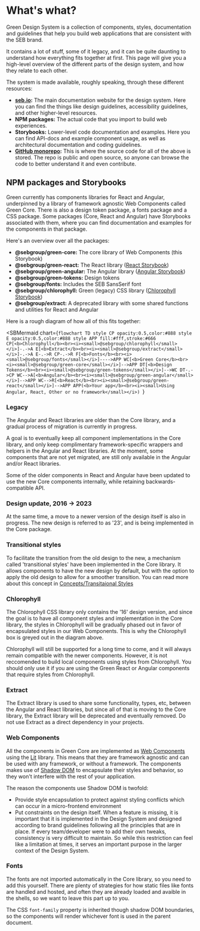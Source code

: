 
<Meta title="What's what?" />

# What's what?

Green Design System is a collection of components, styles, documentation and guidelines that help you build web applications that are consistent with the SEB brand.

It contains a lot of stuff, some of it legacy, and it can be quite daunting to understand how everything fits together at first. This page will give you a high-level overview of the different parts of the design system, and how they relate to each other.

The system is made available, roughly speaking, through these different resources:

- **[seb.io](https://seb.io/):** The main documentation website for the design system. Here you can find the things like design guidelines, accessibility guidelines, and other higher-level resources.
- **NPM packages:** The actual code that you import to build web experiences.
- **Storybooks:** Lower-level code documentation and examples. Here you can find API-docs and example component usage, as well as architectural documentation and coding guidelines.
- **[GitHub monorepo](https://github.com/seb-oss/green):** This is where the source code for all of the above is stored. The repo is public and open source, so anyone can browse the code  to better understand it and even contribute.

## NPM packages and Storybooks

Green currently has components libraries for React and Angular, underpinned by a library of framework agnostic Web Components called Green Core. There is also a design token package, a fonts package and a CSS package.
Some packages (Core, React and Angular) have Storybooks associated with them, where you can find documentation and examples for the components in that package.

Here's an overview over all the packages:

- **@sebgroup/green-core:** The core library of Web Components (this Storybook)
- **@sebgroup/green-react:** The React library ([React Storybook](https://storybook.seb.io/latest/react))
- **@sebgroup/green-angular:** The Angular library ([Angular Storybook](https://storybook.seb.io/latest/angular))
- **@sebgroup/green-tokens:** Design tokens
- **@sebgroup/fonts:** Includes the SEB SansSerif font
- **@sebgroup/chlorophyll:** Green (legacy) CSS library ([Chlorophyll Storybook](https://storybook.seb.io/latest/chlorophyll))
- **@sebgroup/extract:** A deprecated library with some shared functions and utilities for React and Angular

Here is a rough diagram of how all of this fits together:

<SBMermaid
  chart={`flowchart TD
    style CP opacity:0.5,color:#888
    style E opacity:0.5,color:#888
    style APP fill:#fff,stroke:#666
    CP[<b>Chlorophyll</b><br><i><small>@sebgroup/chlorophyll</small></i>]-.->A
    E[<b>Extract</b><br><i><small>@sebgroup/extract</small></i>]-.->A
    E-.->R
    CP-.->R
    F[<b>Fonts</b><br><i><small>@sebgroup/fonts</small></i>]---->APP
    WC[<b>Green Core</b><br><i><small>@sebgroup/green-core</small></i>]-->APP
    DT[<b>Design Tokens</b><br><i><small>@sebgroup/green-tokens</small></i>]-->WC
    DT-.->CP
    WC-->A[<b>Angular</b><br><i><small>@sebgroup/green-angular</small></i>]-->APP
    WC-->R[<b>React</b><br><i><small>@sebgroup/green-react</small></i>]-->APP
    APP(<b>Your app</b><br><i><small>Using Angular, React, Other or no framework</small></i>)
`}
></SBMermaid>

### Legacy

The Angular and React libraries are older than the Core library, and a gradual process of migration is currently in progress.

A goal is to eventually keep all component implementations in the Core library, and only keep complimentary framework-specific wrappers and helpers in the Angular and React libraries. At the moment, some components that are not yet migrated, are still only available in the Angular and/or React libraries.

Some of the older components in React and Angular have been updated to use the new Core components internally, while retaining backwards-compatible API.

### Design update, 2016 -> 2023

At the same time, a move to a newer version of the design itself is also in progress. The new design is referred to as '23', and is being implemented in the Core package.

### Transitional styles

To facilitate the transition from the old design to the new, a mechanism called 'transitional styles' have been implemented in the Core library. It allows components to have the new design by default, but with the option to apply the old design to allow for a smoother transition. You can read more about this concept in [Concepts/Transitaional Styles](/docs/concepts-transitional-styles--docs)

### Chlorophyll

The Chlorophyll CSS library only contains the '16' design version, and since the goal is to have all component styles and implementation in the Core library, the styles in Chlorophyll will be gradually phased out in favor of encapsulated styles in our Web Components. This is why the Chlorophyll box is greyed out in the diagram above.

Chlorophyll will still be supported for a long time to come, and it will always remain compatible with the newer components. However, it is not reccomended to build local components using styles from Chlorophyll. You should only use it if you are using the Green React or Angular components that require styles from Chlorophyll.

### Extract

The Extract library is used to share some functionality, types, etc, between the Angular and React libraries, but since all of that is moving to the Core library, the Extract library will be deprecated and eventually removed. Do not use Extract as a direct dependency in your projects.

### Web Components

All the components in Green Core are implemented as [Web Components](https://developer.mozilla.org/en-US/docs/Web/API/Web_components) using the [Lit](https://lit.dev/) library. This means that they are framework agnostic and can be used with any framework, or without a framework. The components makes use of [Shadow DOM](https://developer.mozilla.org/en-US/docs/Web/API/Web_components/Using_shadow_DOM) to encapsulate their styles and behavior, so they won't interfere with the rest of your application.

The reason the components use Shadow DOM is twofold:

- Provide style encapsulation to protect against styling conflicts which can occur in a micro-frontend environment
- Put constraints on the design itself. When a feature is missing, it is important that it is implemented in the Design System and designed according to brand guidelines following all the principles that are in place. If every team/developer were to add their own tweaks, consistency is very difficult to maintain. So while this restriction can feel like a limitation at times, it serves an important purpose in the larger context of the Design System.

### Fonts

The fonts are not imported automatically in the Core library, so you need to add this yourself. There are plenty of strategies for how static files like fonts are handled and hosted, and often they are already loaded and avaible in the shells, so we want to leave this part up to you.

The CSS `font-family` property is inherited though shadow DOM boundaries, so the components will render whichever font is used in the parent document.
